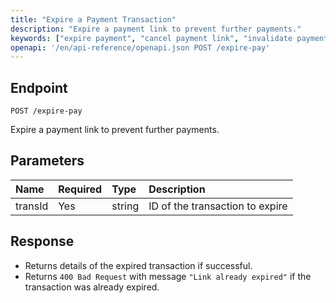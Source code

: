 ```yaml
---
title: "Expire a Payment Transaction"
description: "Expire a payment link to prevent further payments."
keywords: ["expire payment", "cancel payment link", "invalidate payment", "payment API", "expire-pay"]
openapi: '/en/api-reference/openapi.json POST /expire-pay'
---
```


## Endpoint

`POST /expire-pay`

Expire a payment link to prevent further payments.

## Parameters

| Name    | Required | Type   | Description                    |
|:--------|:---------|:-------|:-------------------------------|
| transId | Yes      | string | ID of the transaction to expire|

## Response

- Returns details of the expired transaction if successful.  
- Returns `400 Bad Request` with message `"Link already expired"` if the transaction was already expired.
